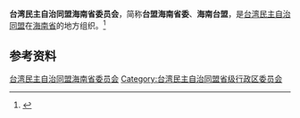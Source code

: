 {{Infobox PRCG
|机构名称 = 台湾民主自治同盟海南省委员会
|标志1    =
|格言1    =
|届数     = 
|任期始   = 
|任期终   =
|职位1    = 主任委员
|人员1    = 
|职位2    = 副主任委员
|人员2    =
|人数2    =
|职位3    =
|人员3    =
|组织法规 = 台湾民主自治同盟章程
|上级机构 = [[台湾民主自治同盟中央委员会|台湾民主自治同盟中央委员会]]
|机构类型 = [[民主党派|民主党派]][[中国一级行政区|省级行政区]][[委员会|委员会]]
|行政级别 = 正厅级
|场所1    = 
|地址1    = 
|邮编1    = 
|电话1    = 
|官网1    = <!-- {{url|}} -->
}}
'''台湾民主自治同盟海南省委员会'''，简称'''台盟海南省委'''、'''海南台盟'''，是[[台湾民主自治同盟|台湾民主自治同盟]]在[[海南省|海南省]]的地方组织。<ref>{{Cite web|title=台湾民主自治同盟海南省委员会|url=http://www.hainanzx.gov.cn/zxgk/dptt/mzdp/twmzzztm/200609/t20060902_2009768.html|accessdate=2020-09-03|work=中国人民政治协商会议海南省委员会}}</ref>

== 参考资料 ==
{{reflist}}

{{中华人民共和国各省级行政区|委员会|台湾民主自治同盟|仅内地=yes}}

{{Authority control}}
[[Category:台湾民主自治同盟海南省委员会|]]
[[Category:台湾民主自治同盟省级行政区委员会|Category:台湾民主自治同盟省级行政区委员会]]